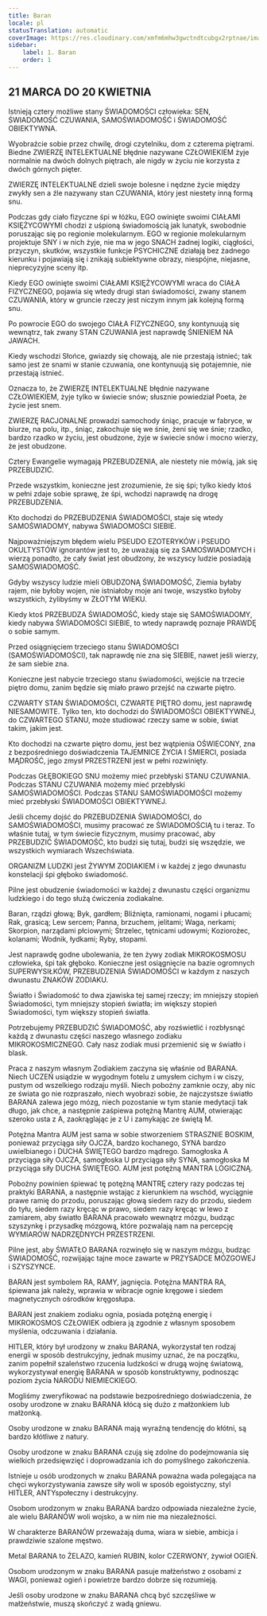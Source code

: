 ```yaml
---
title: Baran
locale: pl
statusTranslation: automatic
coverImage: https://res.cloudinary.com/xmfm6mhw3gwctndtcubgx2rptnae/image/upload/v1741354450/small_cover_tratado_esoterico_de_astrologia_hermetica_6210a35442.webp
sidebar:
    label: 1. Baran
    order: 1
---
```

## 21 MARCA DO 20 KWIETNIA

Istnieją cztery możliwe stany ŚWIADOMOŚCI człowieka: SEN, ŚWIADOMOŚĆ CZUWANIA, SAMOŚWIADOMOŚĆ i ŚWIADOMOŚĆ OBIEKTYWNA.

Wyobraźcie sobie przez chwilę, drogi czytelniku, dom z czterema piętrami. Biedne ZWIERZĘ INTELEKTUALNE błędnie nazywane CZŁOWIEKIEM żyje normalnie na dwóch dolnych piętrach, ale nigdy w życiu nie korzysta z dwóch górnych pięter.

ZWIERZĘ INTELEKTUALNE dzieli swoje bolesne i nędzne życie między zwykły sen a źle nazywany stan CZUWANIA, który jest niestety inną formą snu.

Podczas gdy ciało fizyczne śpi w łóżku, EGO owinięte swoimi CIAŁAMI KSIĘŻYCOWYMI chodzi z uśpioną świadomością jak lunatyk, swobodnie poruszając się po regionie molekularnym. EGO w regionie molekularnym projektuje SNY i w nich żyje, nie ma w jego SNACH żadnej logiki, ciągłości, przyczyn, skutków, wszystkie funkcje PSYCHICZNE działają bez żadnego kierunku i pojawiają się i znikają subiektywne obrazy, niespójne, niejasne, nieprecyzyjne sceny itp.

Kiedy EGO owinięte swoimi CIAŁAMI KSIĘŻYCOWYMI wraca do CIAŁA FIZYCZNEGO, pojawia się wtedy drugi stan świadomości, zwany stanem CZUWANIA, który w gruncie rzeczy jest niczym innym jak kolejną formą snu.

Po powrocie EGO do swojego CIAŁA FIZYCZNEGO, sny kontynuują się wewnątrz, tak zwany STAN CZUWANIA jest naprawdę ŚNIENIEM NA JAWACH.

Kiedy wschodzi Słońce, gwiazdy się chowają, ale nie przestają istnieć; tak samo jest ze snami w stanie czuwania, one kontynuują się potajemnie, nie przestają istnieć.

Oznacza to, że ZWIERZĘ INTELEKTUALNE błędnie nazywane CZŁOWIEKIEM, żyje tylko w świecie snów; słusznie powiedział Poeta, że życie jest snem.

ZWIERZĘ RACJONALNE prowadzi samochody śniąc, pracuje w fabryce, w biurze, na polu, itp., śniąc, zakochuje się we śnie, żeni się we śnie; rzadko, bardzo rzadko w życiu, jest obudzone, żyje w świecie snów i mocno wierzy, że jest obudzone.

Cztery Ewangelie wymagają PRZEBUDZENIA, ale niestety nie mówią, jak się PRZEBUDZIĆ.

Przede wszystkim, konieczne jest zrozumienie, że się śpi; tylko kiedy ktoś w pełni zdaje sobie sprawę, że śpi, wchodzi naprawdę na drogę PRZEBUDZENIA.

Kto dochodzi do PRZEBUDZENIA ŚWIADOMOŚCI, staje się wtedy SAMOŚWIADOMY, nabywa ŚWIADOMOŚCI SIEBIE.

Najpoważniejszym błędem wielu PSEUDO EZOTERYKÓW i PSEUDO OKULTYSTÓW ignorantów jest to, że uważają się za SAMOŚWIADOMYCH i wierzą ponadto, że cały świat jest obudzony, że wszyscy ludzie posiadają SAMOŚWIADOMOŚĆ.

Gdyby wszyscy ludzie mieli OBUDZONĄ ŚWIADOMOŚĆ, Ziemia byłaby rajem, nie byłoby wojen, nie istniałoby moje ani twoje, wszystko byłoby wszystkich, żylibyśmy w ZŁOTYM WIEKU.

Kiedy ktoś PRZEBUDZA ŚWIADOMOŚĆ, kiedy staje się SAMOŚWIADOMY, kiedy nabywa ŚWIADOMOŚCI SIEBIE, to wtedy naprawdę poznaje PRAWDĘ o sobie samym.

Przed osiągnięciem trzeciego stanu ŚWIADOMOŚCI (SAMOŚWIADOMOŚCI), tak naprawdę nie zna się SIEBIE, nawet jeśli wierzy, że sam siebie zna.

Konieczne jest nabycie trzeciego stanu świadomości, wejście na trzecie piętro domu, zanim będzie się miało prawo przejść na czwarte piętro.

CZWARTY STAN ŚWIADOMOŚCI, CZWARTE PIĘTRO domu, jest naprawdę NIESAMOWITE. Tylko ten, kto dochodzi do ŚWIADOMOŚCI OBIEKTYWNEJ, do CZWARTEGO STANU, może studiować rzeczy same w sobie, świat takim, jakim jest.

Kto dochodzi na czwarte piętro domu, jest bez wątpienia OŚWIECONY, zna z bezpośredniego doświadczenia TAJEMNICE ŻYCIA I ŚMIERCI, posiada MĄDROŚĆ, jego zmysł PRZESTRZENI jest w pełni rozwinięty.

Podczas GŁĘBOKIEGO SNU możemy mieć przebłyski STANU CZUWANIA. Podczas STANU CZUWANIA możemy mieć przebłyski SAMOŚWIADOMOŚCI. Podczas STANU SAMOŚWIADOMOŚCI możemy mieć przebłyski ŚWIADOMOŚCI OBIEKTYWNEJ.

Jeśli chcemy dojść do PRZEBUDZENIA ŚWIADOMOŚCI, do SAMOŚWIADOMOŚCI, musimy pracować ze ŚWIADOMOŚCIĄ tu i teraz. To właśnie tutaj, w tym świecie fizycznym, musimy pracować, aby PRZEBUDZIĆ ŚWIADOMOŚĆ, kto budzi się tutaj, budzi się wszędzie, we wszystkich wymiarach Wszechświata.

ORGANIZM LUDZKI jest ŻYWYM ZODIAKIEM i w każdej z jego dwunastu konstelacji śpi głęboko świadomość.

Pilne jest obudzenie świadomości w każdej z dwunastu części organizmu ludzkiego i do tego służą ćwiczenia zodiakalne.

Baran, rządzi głową; Byk, gardłem; Bliźnięta, ramionami, nogami i płucami; Rak, grasicą; Lew sercem; Panna, brzuchem, jelitami; Waga, nerkami; Skorpion, narządami płciowymi; Strzelec, tętnicami udowymi; Koziorożec, kolanami; Wodnik, łydkami; Ryby, stopami.

Jest naprawdę godne ubolewania, że ten żywy zodiak MIKROKOSMOSU człowieka, śpi tak głęboko. Konieczne jest osiągnięcie na bazie ogromnych SUPERWYSIŁKÓW, PRZEBUDZENIA ŚWIADOMOŚCI w każdym z naszych dwunastu ZNAKÓW ZODIAKU.

Światło i Świadomość to dwa zjawiska tej samej rzeczy; im mniejszy stopień Świadomości, tym mniejszy stopień światła; im większy stopień Świadomości, tym większy stopień światła.

Potrzebujemy PRZEBUDZIĆ ŚWIADOMOŚĆ, aby rozświetlić i rozbłysnąć każdą z dwunastu części naszego własnego zodiaku MIKROKOSMICZNEGO. Cały nasz zodiak musi przemienić się w światło i blask.

Praca z naszym własnym Zodiakiem zaczyna się właśnie od BARANA. Niech UCZEŃ usiądzie w wygodnym fotelu z umysłem cichym i w ciszy, pustym od wszelkiego rodzaju myśli. Niech pobożny zamknie oczy, aby nic ze świata go nie rozpraszało, niech wyobrazi sobie, że najczystsze światło BARANA zalewa jego mózg, niech pozostanie w tym stanie medytacji tak długo, jak chce, a następnie zaśpiewa potężną Mantrę AUM, otwierając szeroko usta z A, zaokrąglając je z U i zamykając ze świętą M.

Potężna Mantra AUM jest sama w sobie stworzeniem STRASZNIE BOSKIM, ponieważ przyciąga siły OJCZA, bardzo kochanego, SYNA bardzo uwielbianego i DUCHA ŚWIĘTEGO bardzo mądrego. Samogłoska A przyciąga siły OJCZA, samogłoska U przyciąga siły SYNA, samogłoska M przyciąga siły DUCHA ŚWIĘTEGO. AUM jest potężną MANTRA LOGICZNĄ.

Pobożny powinien śpiewać tę potężną MANTRĘ cztery razy podczas tej praktyki BARANA, a następnie wstając z kierunkiem na wschód, wyciągnie prawe ramię do przodu, poruszając głową siedem razy do przodu, siedem do tyłu, siedem razy kręcąc w prawo, siedem razy kręcąc w lewo z zamiarem, aby światło BARANA pracowało wewnątrz mózgu, budząc szyszynkę i przysadkę mózgową, które pozwalają nam na percepcję WYMIARÓW NADRZĘDNYCH PRZESTRZENI.

Pilne jest, aby ŚWIATŁO BARANA rozwinęło się w naszym mózgu, budząc ŚWIADOMOŚĆ, rozwijając tajne moce zawarte w PRZYSADCE MÓZGOWEJ i SZYSZYNCE.

BARAN jest symbolem RA, RAMY, jagnięcia. Potężna MANTRA RA, śpiewana jak należy, wprawia w wibracje ognie kręgowe i siedem magnetycznych ośrodków kręgosłupa.

BARAN jest znakiem zodiaku ognia, posiada potężną energię i MIKROKOSMOS CZŁOWIEK odbiera ją zgodnie z własnym sposobem myślenia, odczuwania i działania.

HITLER, który był urodzony w znaku BARANA, wykorzystał ten rodzaj energii w sposób destrukcyjny, jednak musimy uznać, że na początku, zanim popełnił szaleństwo rzucenia ludzkości w drugą wojnę światową, wykorzystywał energię BARANA w sposób konstruktywny, podnosząc poziom życia NARODU NIEMIECKIEGO.

Mogliśmy zweryfikować na podstawie bezpośredniego doświadczenia, że osoby urodzone w znaku BARANA kłócą się dużo z małżonkiem lub małżonką.

Osoby urodzone w znaku BARANA mają wyraźną tendencję do kłótni, są bardzo kłótliwe z natury.

Osoby urodzone w znaku BARANA czują się zdolne do podejmowania się wielkich przedsięwzięć i doprowadzania ich do pomyślnego zakończenia.

Istnieje u osób urodzonych w znaku BARANA poważna wada polegająca na chęci wykorzystywania zawsze siły woli w sposób egoistyczny, styl HITLER, ANTYspołeczny i destrukcyjny.

Osobom urodzonym w znaku BARANA bardzo odpowiada niezależne życie, ale wielu BARANÓW woli wojsko, a w nim nie ma niezależności.

W charakterze BARANÓW przeważają duma, wiara w siebie, ambicja i prawdziwie szalone męstwo.

Metal BARANA to ŻELAZO, kamień RUBIN, kolor CZERWONY, żywioł OGIEŃ.

Osobom urodzonym w znaku BARANA pasuje małżeństwo z osobami z WAGI, ponieważ ogień i powietrze bardzo dobrze się rozumieją.

Jeśli osoby urodzone w znaku BARANA chcą być szczęśliwe w małżeństwie, muszą skończyć z wadą gniewu.


